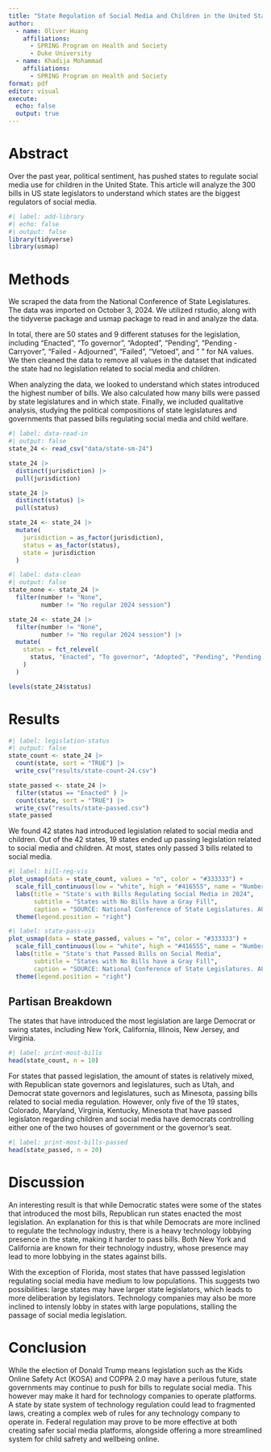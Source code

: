 ```yaml
---
title: "State Regulation of Social Media and Children in the United States"
author:
  - name: Oliver Huang
    affiliations:
      - SPRING Program on Health and Society
      - Duke University
  - name: Khadija Mohammad
    affiliations:
      - SPRING Program on Health and Society
format: pdf
editor: visual
execute: 
  echo: false
  output: true
---
```


# Abstract

Over the past year, political sentiment, has pushed states to regulate social media use for children in the United State. This article will analyze the 300 bills in US state legislators to understand which states are the biggest regulators of social media.

```r
#| label: add-library
#| echo: false
#| output: false
library(tidyverse)
library(usmap)
```

# Methods

We scraped the data from the National Conference of State Legislatures. The data was imported on October 3, 2024. We utilized rstudio, along with the tidyverse package and usmap package to read in and analyze the data.

In total, there are 50 states and 9 different statuses for the legislation, including "Enacted", "To governor", "Adopted", "Pending", "Pending - Carryover", "Failed - Adjourned", "Failed", "Vetoed", and " " for NA values. We then cleaned the data to remove all values in the dataset that indicated the state had no legislation related to social media and children.

When analyzing the data, we looked to understand which states introduced the highest number of bills. We also calculated how many bills were passed by state legislatures and in which state. Finally, we included qualitative analysis, studying the political compositions of state legislatures and governments that passed bills regulating social media and child welfare.

```r
#| label: data-read-in
#| output: false
state_24 <- read_csv("data/state-sm-24") 

state_24 |> 
  distinct(jurisdiction) |> 
  pull(jurisdiction)

state_24 |> 
  distinct(status) |> 
  pull(status)

state_24 <- state_24 |> 
  mutate(
    jurisdiction = as_factor(jurisdiction),
    status = as_factor(status), 
    state = jurisdiction
  )
```

```r
#| label: data-clean
#| output: false
state_none <- state_24 |> 
  filter(number != "None",
         number != "No regular 2024 session")

state_24 <- state_24 |> 
  filter(number != "None",
         number != "No regular 2024 session") |> 
  mutate(
    status = fct_relevel(
      status, "Enacted", "To governor", "Adopted", "Pending", "Pending - Carryover", "Failed - Adjourned", "Failed", "Vetoed", 
    )
  )

levels(state_24$status)
```

# Results

```r
#| label: legislation-status
#| output: false
state_count <- state_24 |> 
  count(state, sort = "TRUE") |> 
  write_csv("results/state-count-24.csv")

state_passed <- state_24 |> 
  filter(status == "Enacted" ) |> 
  count(state, sort = "TRUE") |> 
  write_csv("results/state-passed.csv")
state_passed

```
We found 42 states had introduced legislation related to social media and children. Out of the 42 states, 19 states ended up passing legislation related to social media and children. At most, states only passed 3 bills related to social media. 

```r
#| label: bill-reg-vis
plot_usmap(data = state_count, values = "n", color = "#333333") + 
  scale_fill_continuous(low = "white", high = "#416555", name = "Number of Bills") + 
  labs(title = "State's with Bills Regulating Social Media in 2024",
       subtitle = "States with No Bills have a Gray Fill",
       caption = "SOURCE: National Conference of State Legislatures. AUTHOR: SPRING Program on Health and Society") +
  theme(legend.position = "right")
```
```r
#| label: state-pass-vis
plot_usmap(data = state_passed, values = "n", color = "#333333") + 
  scale_fill_continuous(low = "white", high = "#416555", name = "Number of Bills") + 
  labs(title = "State's that Passed Bills on Social Media",
       subtitle = "States with No Bills have a Gray Fill",
       caption = "SOURCE: National Conference of State Legislatures. AUTHOR: SPRING Program on Health and Society") +
  theme(legend.position = "right")
```

## Partisan Breakdown
The states that have introduced the most legislation are large Democrat or swing states, including New York, California, Illinois, New Jersey, and Virginia.

```r
#| label: print-most-bills
head(state_count, n = 10)
```

For states that passed legislation, the amount of states is relatively mixed, with Republican state governors and legislatures, such as Utah, and Democrat state governors and legislatures, such as Minesota, passing bills related to social media regulation. However, only five of the 19 states, Colorado, Maryland, Virginia, Kentucky, Minesota that have passed legislaton regarding children and social media have democrats controlling either one of the two houses of government or the governor's seat.

```r
#| label: print-most-bills-passed
head(state_passed, n = 20)
```


# Discussion

An interesting result is that while Democratic states were some of the states that introduced the most bills, Republican run states enacted the most legislation. An explanation for this is that while Democrats are more inclined to regulate the technology industry, there is a heavy technology lobbying presence in the state, making it harder to pass bills. Both New York and California are known for their technology industry, whose presence may lead to more lobbying in the states against bills.

With the exception of Florida, most states that have passsed legislation regulating social media have medium to low populations. This suggests two possibilities: large states may have larger state legislators, which leads to more deliberation by legislators. Technology companies may also be more inclined to intensly lobby in states with large populations, stalling the passage of social media legislation.

# Conclusion

While the election of Donald Trump means legislation such as the Kids Online Safety Act (KOSA) and COPPA 2.0 may have a perilous future, state governments may continue to push for bills to regulate social media. This however may make it hard for technology companies to operate platforms. A state by state system of technology regulation could lead to fragmented laws, creating a complex web of rules for any technology company to operate in. Federal regulation may prove to be more effective at both creating safer social media platforms, alongside offering a more streamlined system for child safrety and wellbeing online. 
